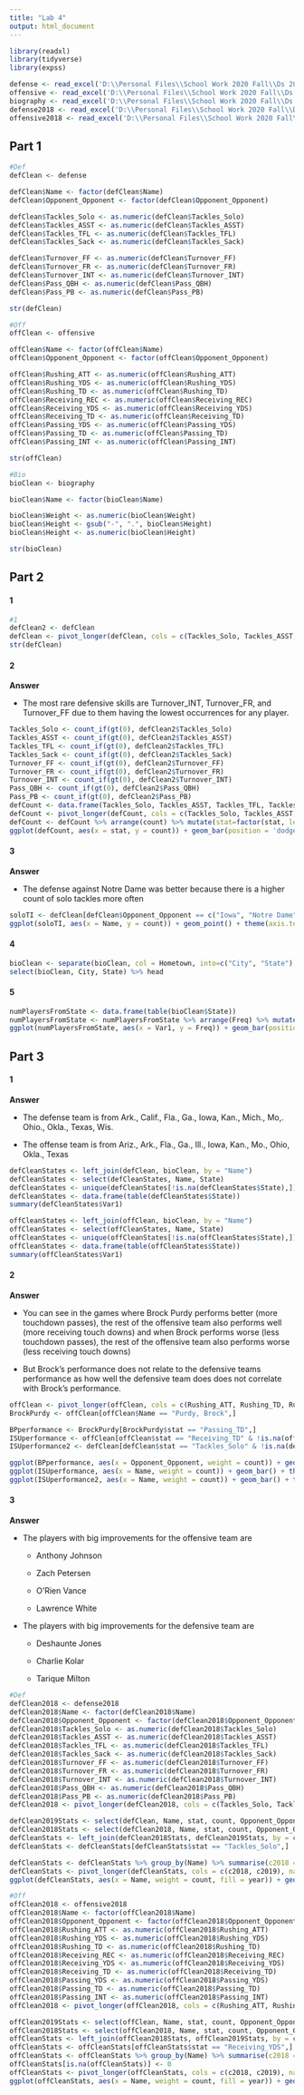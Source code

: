 ```yaml
---
title: "Lab 4"
output: html_document
---
```


```r
library(readxl)
library(tidyverse)
library(expss)

defense <- read_excel('D:\\Personal Files\\School Work 2020 Fall\\Ds 202\\Lab 4\\ds202_lab4\\cyclonesFootball2019.xlsx', sheet='Defensive')
offensive <- read_excel('D:\\Personal Files\\School Work 2020 Fall\\Ds 202\\Lab 4\\ds202_lab4\\cyclonesFootball2019.xlsx', sheet='Offensive')
biography <- read_excel('D:\\Personal Files\\School Work 2020 Fall\\Ds 202\\Lab 4\\ds202_lab4\\cyclonesFootball2019.xlsx', sheet='Biography')
defense2018 <- read_excel('D:\\Personal Files\\School Work 2020 Fall\\Ds 202\\Lab 4\\ds202_lab4\\cyclonesFootball2019.xlsx', sheet='Defensive')
offensive2018 <- read_excel('D:\\Personal Files\\School Work 2020 Fall\\Ds 202\\Lab 4\\ds202_lab4\\cyclonesFootball2019.xlsx', sheet='Offensive')
```

## Part 1

```r
#Def
defClean <- defense

defClean$Name <- factor(defClean$Name)
defClean$Opponent_Opponent <- factor(defClean$Opponent_Opponent)

defClean$Tackles_Solo <- as.numeric(defClean$Tackles_Solo)
defClean$Tackles_ASST <- as.numeric(defClean$Tackles_ASST)
defClean$Tackles_TFL <- as.numeric(defClean$Tackles_TFL)
defClean$Tackles_Sack <- as.numeric(defClean$Tackles_Sack)

defClean$Turnover_FF <- as.numeric(defClean$Turnover_FF)
defClean$Turnover_FR <- as.numeric(defClean$Turnover_FR)
defClean$Turnover_INT <- as.numeric(defClean$Turnover_INT)
defClean$Pass_QBH <- as.numeric(defClean$Pass_QBH)
defClean$Pass_PB <- as.numeric(defClean$Pass_PB)

str(defClean)

#Off
offClean <- offensive

offClean$Name <- factor(offClean$Name)
offClean$Opponent_Opponent <- factor(offClean$Opponent_Opponent)

offClean$Rushing_ATT <- as.numeric(offClean$Rushing_ATT)
offClean$Rushing_YDS <- as.numeric(offClean$Rushing_YDS)
offClean$Rushing_TD <- as.numeric(offClean$Rushing_TD)
offClean$Receiving_REC <- as.numeric(offClean$Receiving_REC)
offClean$Receiving_YDS <- as.numeric(offClean$Receiving_YDS)
offClean$Receiving_TD <- as.numeric(offClean$Receiving_TD)
offClean$Passing_YDS <- as.numeric(offClean$Passing_YDS)
offClean$Passing_TD <- as.numeric(offClean$Passing_TD)
offClean$Passing_INT <- as.numeric(offClean$Passing_INT)

str(offClean)

#Bio
bioClean <- biography

bioClean$Name <- factor(bioClean$Name)

bioClean$Weight <- as.numeric(bioClean$Weight)
bioClean$Height <- gsub("-", ".", bioClean$Height)
bioClean$Height <- as.numeric(bioClean$Height)

str(bioClean)
```

## Part 2

#### 1
```r
#1
defClean2 <- defClean
defClean <- pivot_longer(defClean, cols = c(Tackles_Solo, Tackles_ASST, Tackles_TFL, Tackles_Sack, Turnover_INT, Turnover_FR, Turnover_FF, Pass_PB, Pass_QBH), names_to = "stat", values_to = "count" )
str(defClean)
```

#### 2

**Answer**

* The most rare defensive skills are Turnover_INT, Turnover_FR, and Turnover_FF due to them having the lowest occurrences for any player.

```r
Tackles_Solo <- count_if(gt(0), defClean2$Tackles_Solo)
Tackles_ASST <- count_if(gt(0), defClean2$Tackles_ASST)
Tackles_TFL <- count_if(gt(0), defClean2$Tackles_TFL)
Tackles_Sack <- count_if(gt(0), defClean2$Tackles_Sack)
Turnover_FF <- count_if(gt(0), defClean2$Turnover_FF)
Turnover_FR <- count_if(gt(0), defClean2$Turnover_FR)
Turnover_INT <- count_if(gt(0), defClean2$Turnover_INT)
Pass_QBH <- count_if(gt(0), defClean2$Pass_QBH)
Pass_PB <- count_if(gt(0), defClean2$Pass_PB)
defCount <- data.frame(Tackles_Solo, Tackles_ASST, Tackles_TFL, Tackles_Sack, Turnover_FF, Turnover_FR, Turnover_INT, Pass_QBH, Pass_PB)
defCount <- pivot_longer(defCount, cols = c(Tackles_Solo, Tackles_ASST, Tackles_TFL, Tackles_Sack, Turnover_FF, Turnover_FR, Turnover_INT, Pass_QBH, Pass_PB), names_to = "stat", values_to = "count")
defCount <- defCount %>% arrange(count) %>% mutate(stat=factor(stat, levels=stat))
ggplot(defCount, aes(x = stat, y = count)) + geom_bar(position = 'dodge', stat='identity') + geom_text(aes(label=count), position=position_dodge(width=0.9), vjust=-0.25) + theme(axis.text.x=element_text(angle = -90, vjust = 0.5))
```

#### 3

**Answer**

* The defense against Notre Dame was better because there is a higher count of solo tackles more often

```r
soloTI <- defClean[defClean$Opponent_Opponent == c("Iowa", "Notre Dame") & defClean$stat == "Tackles_Solo",]
ggplot(soloTI, aes(x = Name, y = count)) + geom_point() + theme(axis.text.x=element_text(angle = -90, vjust = 0.5)) + facet_wrap(~Opponent_Opponent)
```

#### 4

```r
bioClean <- separate(bioClean, col = Hometown, into=c("City", "State"), sep = ",")
select(bioClean, City, State) %>% head
```

#### 5

```r
numPlayersFromState <- data.frame(table(bioClean$State))
numPlayersFromState <- numPlayersFromState %>% arrange(Freq) %>% mutate(Var1=factor(Var1, levels=Var1))
ggplot(numPlayersFromState, aes(x = Var1, y = Freq)) + geom_bar(position = 'dodge', stat='identity') + geom_text(aes(label=Freq), position=position_dodge(width=0.9), vjust=-0.25) + theme(axis.text.x=element_text(angle = -90, vjust = 0.5))
```

## Part 3

#### 1

**Answer**

* The defense team is from Ark., Calif., Fla., Ga., Iowa, Kan., Mich., Mo,. Ohio., Okla., Texas, Wis.

* The offense team is from Ariz., Ark., Fla., Ga., Ill., Iowa, Kan., Mo., Ohio, Okla., Texas

```r
defCleanStates <- left_join(defClean, bioClean, by = "Name")
defCleanStates <- select(defCleanStates, Name, State)
defCleanStates <- unique(defCleanStates[!is.na(defCleanStates$State),])
defCleanStates <- data.frame(table(defCleanStates$State))
summary(defCleanStates$Var1)

offCleanStates <- left_join(offClean, bioClean, by = "Name")
offCleanStates <- select(offCleanStates, Name, State)
offCleanStates <- unique(offCleanStates[!is.na(offCleanStates$State),])
offCleanStates <- data.frame(table(offCleanStates$State))
summary(offCleanStates$Var1)
```

#### 2

**Answer**

* You can see in the games where Brock Purdy performs better (more touchdown passes), the rest of the offensive team also performs well (more receiving touch downs) and when Brock performs worse (less touchdown passes), the rest of the offensive team also performs worse (less receiving touch downs)

* But Brock's performance does not relate to the defensive teams performance as how well the defensive team does does not correlate with Brock's performance.

```r
offClean <- pivot_longer(offClean, cols = c(Rushing_ATT, Rushing_TD, Rushing_YDS, Receiving_TD, Receiving_YDS, Receiving_REC, Passing_YDS, Passing_TD, Passing_INT), names_to = "stat", values_to = "count" )
BrockPurdy <- offClean[offClean$Name == "Purdy, Brock",]

BPperformance <- BrockPurdy[BrockPurdy$stat == "Passing_TD",]
ISUperformance <- offClean[offClean$stat == "Receiving_TD" & !is.na(offClean$count),]
ISUperformance2 <- defClean[defClean$stat == "Tackles_Solo" & !is.na(defClean$count),]

ggplot(BPperformance, aes(x = Opponent_Opponent, weight = count)) + geom_bar() + theme(axis.text.x=element_text(angle = -90, vjust = 0.5))
ggplot(ISUperformance, aes(x = Name, weight = count)) + geom_bar() + theme(axis.text.x=element_text(angle = -90, vjust = 0.5)) + facet_wrap(~Opponent_Opponent)
ggplot(ISUperformance2, aes(x = Name, weight = count)) + geom_bar() + theme(axis.text.x=element_text(angle = -90, vjust = 0.5)) + facet_wrap(~Opponent_Opponent)
```

#### 3

**Answer**

* The players with big improvements for the offensive team are 
  
  * Anthony Johnson 
  
  * Zach Petersen 
  
  * O'Rien Vance 
  
  * Lawrence White
  
* The players with big improvements for the defensive team are

  * Deshaunte Jones
  
  * Charlie Kolar
  
  * Tarique Milton

```r
#Def
defClean2018 <- defense2018
defClean2018$Name <- factor(defClean2018$Name)
defClean2018$Opponent_Opponent <- factor(defClean2018$Opponent_Opponent)
defClean2018$Tackles_Solo <- as.numeric(defClean2018$Tackles_Solo)
defClean2018$Tackles_ASST <- as.numeric(defClean2018$Tackles_ASST)
defClean2018$Tackles_TFL <- as.numeric(defClean2018$Tackles_TFL)
defClean2018$Tackles_Sack <- as.numeric(defClean2018$Tackles_Sack)
defClean2018$Turnover_FF <- as.numeric(defClean2018$Turnover_FF)
defClean2018$Turnover_FR <- as.numeric(defClean2018$Turnover_FR)
defClean2018$Turnover_INT <- as.numeric(defClean2018$Turnover_INT)
defClean2018$Pass_QBH <- as.numeric(defClean2018$Pass_QBH)
defClean2018$Pass_PB <- as.numeric(defClean2018$Pass_PB)
defClean2018 <- pivot_longer(defClean2018, cols = c(Tackles_Solo, Tackles_ASST, Tackles_TFL, Tackles_Sack, Turnover_INT, Turnover_FR, Turnover_FF, Pass_PB, Pass_QBH), names_to = "stat", values_to = "count" )

defClean2019Stats <- select(defClean, Name, stat, count, Opponent_Opponent)
defClean2018Stats <- select(defClean2018, Name, stat, count, Opponent_Opponent)
defCleanStats <- left_join(defClean2018Stats, defClean2019Stats, by = c("Name", "stat", "Opponent_Opponent"), suffix = c("2018", "2019"))
defCleanStats <- defCleanStats[defCleanStats$stat == "Tackles_Solo",]

defCleanStats <- defCleanStats %>% group_by(Name) %>% summarise(c2018 = mean(count2018), c2019 = mean(count2019, na.rm = TRUE))
defCleanStats <- pivot_longer(defCleanStats, cols = c(c2018, c2019), names_to = "year", values_to = "count")
ggplot(defCleanStats, aes(x = Name, weight = count, fill = year)) + geom_bar(position = 'dodge') + theme(axis.text.x=element_text(angle = -90, vjust = 0.5))

#Off
offClean2018 <- offensive2018
offClean2018$Name <- factor(offClean2018$Name)
offClean2018$Opponent_Opponent <- factor(offClean2018$Opponent_Opponent)
offClean2018$Rushing_ATT <- as.numeric(offClean2018$Rushing_ATT)
offClean2018$Rushing_YDS <- as.numeric(offClean2018$Rushing_YDS)
offClean2018$Rushing_TD <- as.numeric(offClean2018$Rushing_TD)
offClean2018$Receiving_REC <- as.numeric(offClean2018$Receiving_REC)
offClean2018$Receiving_YDS <- as.numeric(offClean2018$Receiving_YDS)
offClean2018$Receiving_TD <- as.numeric(offClean2018$Receiving_TD)
offClean2018$Passing_YDS <- as.numeric(offClean2018$Passing_YDS)
offClean2018$Passing_TD <- as.numeric(offClean2018$Passing_TD)
offClean2018$Passing_INT <- as.numeric(offClean2018$Passing_INT)
offClean2018 <- pivot_longer(offClean2018, cols = c(Rushing_ATT, Rushing_TD, Rushing_YDS, Receiving_TD, Receiving_YDS, Receiving_REC, Passing_YDS, Passing_TD, Passing_INT), names_to = "stat", values_to = "count" )

offClean2019Stats <- select(offClean, Name, stat, count, Opponent_Opponent)
offClean2018Stats <- select(offClean2018, Name, stat, count, Opponent_Opponent)
offCleanStats <- left_join(offClean2018Stats, offClean2019Stats, by = c("Name", "stat", "Opponent_Opponent"), suffix = c("2018", "2019"))
offCleanStats <- offCleanStats[offCleanStats$stat == "Receiving_YDS",]
offCleanStats <- offCleanStats %>% group_by(Name) %>% summarise(c2018 = mean(count2018), c2019 = mean(count2019, na.rm = TRUE))
offCleanStats[is.na(offCleanStats)] <- 0
offCleanStats <- pivot_longer(offCleanStats, cols = c(c2018, c2019), names_to = "year", values_to = "count")
ggplot(offCleanStats, aes(x = Name, weight = count, fill = year)) + geom_bar(position = 'dodge') + theme(axis.text.x=element_text(angle = -90, vjust = 0.5))
```